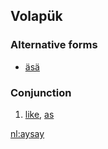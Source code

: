 {{delete|ay for ä isn't allowed}}
==Volapük==

===Alternative forms===
* [[äsä]]

===Conjunction===
{{infl|vo|conjunction}}

# [[like]], [[as]]

[[nl:aysay]]